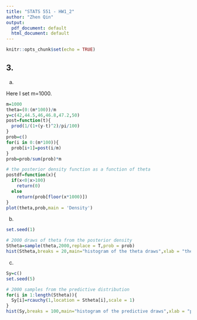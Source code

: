 ---
title: "STATS 551 - HW1_2"
author: "Zhen Qin"
output:
  pdf_document: default
  html_document: default
---

```{r setup, include=FALSE}
knitr::opts_chunk$set(echo = TRUE)
```

## 3.

(a)

Here I set m=1000.

```{r}
m=1000
theta=(0:(m*100))/m
y=c(42,44.5,46,46.8,47.2,50)
post=function(t){
  prod(1/(1+(y-t)^2)/pi/100)
}
prob=c()
for(i in 0:(m*100)){
  prob[i+1]=post(i/m)
}
prob=prob/sum(prob)*m

# the posterior density function as a function of theta
postdf=function(x){
  if(x<0|x>100)
    return(0)
  else
    return(prob[floor(x*1000)])
}
plot(theta,prob,main = 'Density')
```

(b)

```{r}
set.seed(1)

# 2000 draws of theta from the posterior density
Stheta=sample(theta,2000,replace = T,prob = prob)
hist(Stheta,breaks = 20,main="histogram of the theta draws",xlab = "theta draws")
```

(c)

```{r}
Sy=c()
set.seed(5)

# 2000 samples from the predictive distribution
for(i in 1:length(Stheta)){
  Sy[i]=rcauchy(1,location = Stheta[i],scale = 1)
}
hist(Sy,breaks = 100,main="histogram of the predictive draws",xlab = "predictive draws")
```

